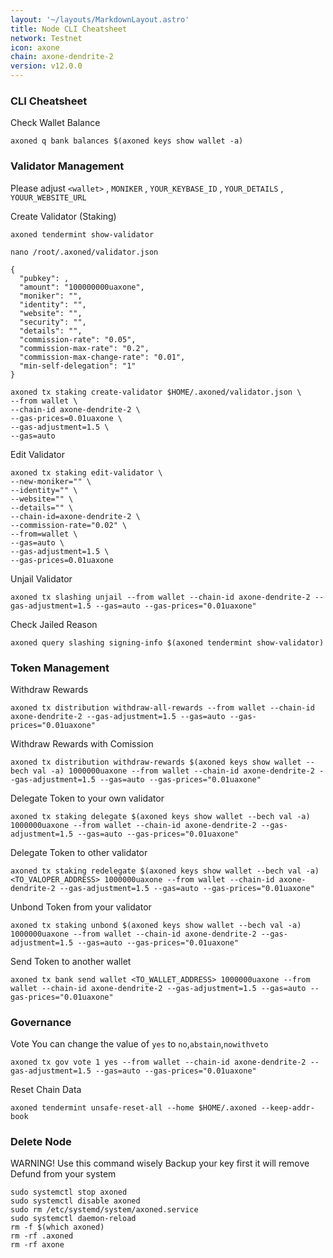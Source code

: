 ```yaml
---
layout: '~/layouts/MarkdownLayout.astro'
title: Node CLI Cheatsheet
network: Testnet
icon: axone
chain: axone-dendrite-2
version: v12.0.0
---
```


### CLI Cheatsheet

Check Wallet Balance
```
axoned q bank balances $(axoned keys show wallet -a)
```

### Validator Management

Please adjust `<wallet>` , `MONIKER` , `YOUR_KEYBASE_ID` , `YOUR_DETAILS` , `YOUUR_WEBSITE_URL`

Create Validator (Staking)
```
axoned tendermint show-validator
```
```
nano /root/.axoned/validator.json
```
```
{
  "pubkey": ,
  "amount": "100000000uaxone",
  "moniker": "",
  "identity": "",
  "website": "",
  "security": "",
  "details": "",
  "commission-rate": "0.05",
  "commission-max-rate": "0.2",
  "commission-max-change-rate": "0.01",
  "min-self-delegation": "1"
}
```
```
axoned tx staking create-validator $HOME/.axoned/validator.json \
--from wallet \
--chain-id axone-dendrite-2 \
--gas-prices=0.01uaxone \
--gas-adjustment=1.5 \
--gas=auto
```


Edit Validator
```
axoned tx staking edit-validator \
--new-moniker="" \
--identity="" \
--website="" \
--details="" \
--chain-id=axone-dendrite-2 \
--commission-rate="0.02" \
--from=wallet \
--gas=auto \
--gas-adjustment=1.5 \
--gas-prices=0.01uaxone
```

Unjail Validator
```
axoned tx slashing unjail --from wallet --chain-id axone-dendrite-2 --gas-adjustment=1.5 --gas=auto --gas-prices="0.01uaxone"
```

Check Jailed Reason
```
axoned query slashing signing-info $(axoned tendermint show-validator)
```

### Token Management

Withdraw Rewards
```
axoned tx distribution withdraw-all-rewards --from wallet --chain-id axone-dendrite-2 --gas-adjustment=1.5 --gas=auto --gas-prices="0.01uaxone"
```

Withdraw Rewards with Comission
```
axoned tx distribution withdraw-rewards $(axoned keys show wallet --bech val -a) 1000000uaxone --from wallet --chain-id axone-dendrite-2 --gas-adjustment=1.5 --gas=auto --gas-prices="0.01uaxone"
```

Delegate Token to your own validator
```
axoned tx staking delegate $(axoned keys show wallet --bech val -a) 1000000uaxone --from wallet --chain-id axone-dendrite-2 --gas-adjustment=1.5 --gas=auto --gas-prices="0.01uaxone"
```

Delegate Token to other validator
```
axoned tx staking redelegate $(axoned keys show wallet --bech val -a) <TO_VALOPER_ADDRESS> 1000000uaxone --from wallet --chain-id axone-dendrite-2 --gas-adjustment=1.5 --gas=auto --gas-prices="0.01uaxone"
```

Unbond Token from your validator
```
axoned tx staking unbond $(axoned keys show wallet --bech val -a) 1000000uaxone --from wallet --chain-id axone-dendrite-2 --gas-adjustment=1.5 --gas=auto --gas-prices="0.01uaxone"
```

Send Token to another wallet
```
axoned tx bank send wallet <TO_WALLET_ADDRESS> 1000000uaxone --from wallet --chain-id axone-dendrite-2 --gas-adjustment=1.5 --gas=auto --gas-prices="0.01uaxone"
```

### Governance 

Vote
You can change the value of `yes` to `no`,`abstain`,`nowithveto`

```
axoned tx gov vote 1 yes --from wallet --chain-id axone-dendrite-2 --gas-adjustment=1.5 --gas=auto --gas-prices="0.01uaxone"
```

Reset Chain Data
```
axoned tendermint unsafe-reset-all --home $HOME/.axoned --keep-addr-book
```

### Delete Node

WARNING! Use this command wisely 
Backup your key first it will remove Defund from your system

```
sudo systemctl stop axoned
sudo systemctl disable axoned
sudo rm /etc/systemd/system/axoned.service
sudo systemctl daemon-reload
rm -f $(which axoned)
rm -rf .axoned
rm -rf axone
```
